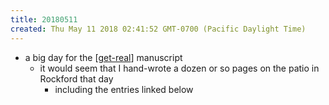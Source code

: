 ```yaml
---
title: 20180511
created: Thu May 11 2018 02:41:52 GMT-0700 (Pacific Daylight Time)
---
```


- a big day for the [[get-real]] manuscript
  - it would seem that I hand-wrote a dozen or so pages on the patio in Rockford that day
    - including the entries linked below

[//begin]: # 'Autogenerated link references for markdown compatibility'
[get-real]: ../../attend/get-real 'Get Real'
[//end]: # 'Autogenerated link references'
